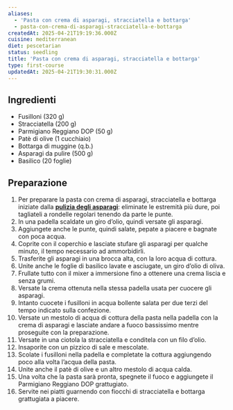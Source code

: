 ```yaml
---
aliases:
  - 'Pasta con crema di asparagi, stracciatella e bottarga'
  - pasta-con-crema-di-asparagi-stracciatella-e-bottarga
createdAt: 2025-04-21T19:19:36.000Z
cuisine: mediterranean
diet: pescetarian
status: seedling
title: 'Pasta con crema di asparagi, stracciatella e bottarga'
type: first-course
updatedAt: 2025-04-21T19:30:31.000Z
---
```

## Ingredienti

- Fusilloni (320 g)
- Stracciatella (200 g)
- Parmigiano Reggiano DOP (50 g)
- Patè di olive (1 cucchiaio)
- Bottarga di muggine (q.b.)
- Asparagi da pulire (500 g)
- Basilico (20 foglie)

## Preparazione

1. Per preparare la pasta con crema di asparagi, stracciatella e bottarga iniziate dalla [**pulizia degli asparagi**](https://ricette.giallozafferano.it/Come-pulire-gli-asparagi.html): eliminate le estremità più dure, poi tagliateli a rondelle regolari tenendo da parte le punte.
2. In una padella scaldate un giro d’olio, quindi versate gli asparagi.
3. Aggiungete anche le punte, quindi salate, pepate a piacere e bagnate con poca acqua.
4. Coprite con il coperchio e lasciate stufare gli asparagi per qualche minuto, il tempo necessario ad ammorbidirli.
5. Trasferite gli asparagi in una brocca alta, con la loro acqua di cottura.
6. Unite anche le foglie di basilico lavate e asciugate, un giro d’olio di oliva.
7. Frullate tutto con il mixer a immersione fino a ottenere una crema liscia e senza grumi.
8. Versate la crema ottenuta nella stessa padella usata per cuocere gli asparagi.
9. Intanto cuocete i fusilloni in acqua bollente salata per due terzi del tempo indicato sulla confezione.
10. Versate un mestolo di acqua di cottura della pasta nella padella con la crema di asparagi e lasciate andare a fuoco bassissimo mentre proseguite con la preparazione.
11. Versate in una ciotola la stracciatella e conditela con un filo d’olio.
12. Insaporite con un pizzico di sale e mescolate.
13. Scolate i fusilloni nella padella e completate la cottura aggiungendo poco alla volta l’acqua della pasta.
14. Unite anche il patè di olive e un altro mestolo di acqua calda.
15. Una volta che la pasta sarà pronta, spegnete il fuoco e aggiungete il Parmigiano Reggiano DOP grattugiato.
16. Servite nei piatti guarnendo con fiocchi di stracciatella e bottarga grattugiata a piacere.
